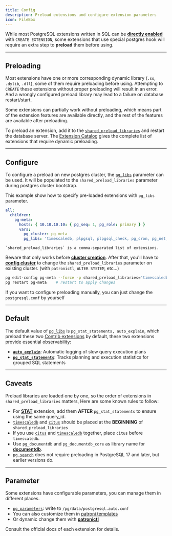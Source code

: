 ```yaml
---
title: Config
description: Preload extensions and configure extension parameters
icon: FileBox
---
```



While most PostgreSQL extensions written in SQL can be [**directly enabled**](/pgsql/extension/create) with `CREATE EXTENSION`, some extensions that use special postgres hook will require an extra step to **preload** them before using.



------

## Preloading


Most extensions have one or more corresponding dynamic library (`.so`, `.dylib`, `.dll`), some of them require preloading before using.
Attempting to `CREATE` these extensions without proper preloading will result in an error. 
And a wrongly configured preload library may lead to a failure on database restart/start.

Some extensions can partially work without preloading, which means part of the extension features are available directly, and the rest of the features are available after preloading.

To preload an extension, add it to the [`shared_preload_libraries`](https://www.postgresql.org/docs/current/runtime-config-client.html#Rshared_preload_libraries) and restart the database server.
The [Extension Catalog](https://ext.pgsty.com/list/attr#need-loading) gives the complete list of extensions that require dynamic preloading.



------

## Configure

To configure a preload on new postgres cluster, the  [`pg_libs`](/pgsql/param#pg_libs) parameter can be used.
It will be populated to the `shared_preload_libraries` parameter during postgres cluster bootstrap.

<Callout title="Example: Setup Supabase Extension Preloading">

This example show how to specify pre-loaded extensions with `pg_libs` parameter.

```yaml
all:
  children:
    pg-meta:
      hosts: { 10.10.10.10: { pg_seq: 1, pg_role: primary } }
      vars:
        pg_cluster: pg-meta
        pg_libs: 'timescaledb, plpgsql, plpgsql_check, pg_cron, pg_net, pg_stat_statements, auto_explain, pg_tle, plan_filter'
```

    `shared_preload_libraries` is a comma-separated list of extensions.

</Callout>


Beware that only works before [**cluster creation**](/pgsql/admin#create-cluster). After that,
you'll have to [**config cluster**](/pgsql/admin#config-cluster) to change the `shared_preload_libraries` parameter on existing cluster. (with `patronictl`, `ALTER SYSTEM`, etc...)

```bash title="add timescaledb to shared_preload_libraries"
pg edit-config pg-meta --force -p shared_preload_libraries='timescaledb, pg_stat_statements, auto_explain'
pg restart pg-meta    # restart to apply changes
````

If you want to configure preloading manually, you can just change the `postgresql.conf` by yourself



--------

## Default

The default value of [`pg_libs`](/pgsql/param#pg_libs) is `pg_stat_statements, auto_explain`,
which preload these two [Contrib extensions](https://ext.pgsty.com/list/repo#contrib) by default, these two extensions provide essential observability:

- [**`auto_explain`**](https://ext.pgsty.com/e/auto_explain): Automatic logging of slow query execution plans
- [**`pg_stat_statements`**](https://ext.pgsty.com/e/pg_stat_statements): Tracks planning and execution statistics for grouped SQL statements


--------

## Caveats

Preload libraries are loaded one by one, so the order of extensions in `shared_preload_libraries` matters,
Here are some known rules to follow:

- For [**STAT**](https://ext.pgsty.com/cate/stat) extension, add them **AFTER** `pg_stat_statements` to ensure using the same query_id.
- [`timescaledb`](https://ext.pgsty.com/e/timescaledb) and [`citus`](https://ext.pgsty.com/e/citus) should be placed at the **BEGINNING** of `shared_preload_libraries`
- If you use [`citus`](https://ext.pgsty.com/e/citus) and [`timescaledb`](https://ext.pgsty.com/e/timescaledb) together, place `citus` before `timescaledb`.
- Use `pg_documentdb` and `pg_documentdb_core` as library name for [**documentdb**](https://ext.pgsty.com/e/documentdb).
- [`pg_search`](https://ext.pgsty.com/e/pg_search) does not require preloading in PostgreSQL 17 and later, but earlier versions do.

-------

## Parameter

Some extensions have configurable parameters, you can manage them in different places.

- [`pg_parameters`](/pgsql/param#pg_parameters): write to `/pg/data/postgresql.auto.conf`
- You can also customize them in [patroni templates](https://github.com/pgsty/pigsty/blob/main/roles/pgsql/templates/oltp.yml#L404)
- Or dynamic change them with [**patronictl**](/pgsql/admin#config-cluster)

Consult the official docs of each extension for details.